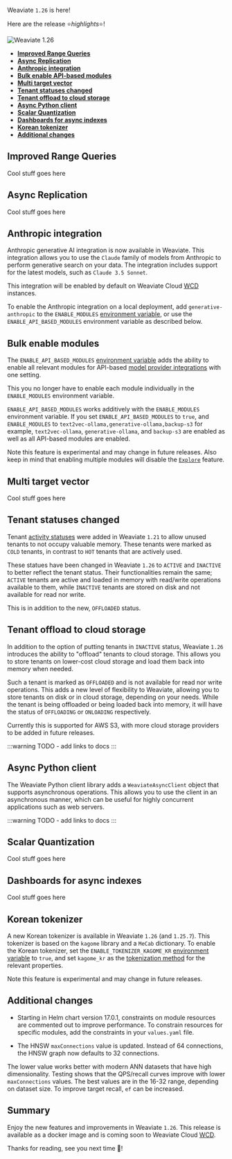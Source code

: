 Weaviate `1.26` is here!

Here are the release ⭐️*highlights*⭐️!

![Weaviate 1.26](./img/hero.png)

- [**Improved Range Queries**](#improved-range-queries)
- [**Async Replication**](#async-replication)
- [**Anthropic integration**](#anthropic-integration)
- [**Bulk enable API-based modules**](#bulk-enable-modules)
- [**Multi target vector**](#multi-target-vector)
- [**Tenant statuses changed**](#tenant-statuses-changed)
- [**Tenant offload to cloud storage**](#tenant-offload-to-cloud-storage)
- [**Async Python client**](#async-python-client)
- [**Scalar Quantization**](#scalar-quantization)
- [**Dashboards for async indexes**](#dashboards-for-async-indexes)
- [**Korean tokenizer**](#korean-tokenizer)
- [**Additional changes**](#additional-changes)

## Improved Range Queries

Cool stuff goes here

## Async Replication

Cool stuff goes here

## Anthropic integration

Anthropic generative AI integration is now available in Weaviate. This integration allows you to use the `Claude` family of models from Anthropic to perform generative search on your data. The integration includes support for the latest models, such as `Claude 3.5 Sonnet`.

This integration will be enabled by default on Weaviate Cloud [WCD](https://console.weaviate.cloud/) instances.

To enable the Anthropic integration on a local deployment, add `generative-anthropic` to the `ENABLE_MODULES` [environment variable](/developers/weaviate/config-refs/env-vars.md), or use the `ENABLE_API_BASED_MODULES` environment variable as described below.

## Bulk enable modules

The `ENABLE_API_BASED_MODULES` [environment variable](/developers/weaviate/config-refs/env-vars.md) adds the ability to enable all relevant modules for API-based [model provider integrations](/developers/weaviate/model-providers/index.md) with one setting.

This you no longer have to enable each module individually in the `ENABLE_MODULES` environment variable.

`ENABLE_API_BASED_MODULES` works additively with the `ENABLE_MODULES` environment variable. If you set `ENABLE_API_BASED_MODULES` to `true`, and `ENABLE_MODULES` to `text2vec-ollama,generative-ollama,backup-s3` for example, `text2vec-ollama`, `generative-ollama`, and `backup-s3` are enabled as well as all API-based modules are enabled.

Note this feature is experimental and may change in future releases. Also keep in mind that enabling multiple modules will disable the [`Explore`](/developers/weaviate/api/graphql/explore.md) feature.

## Multi target vector

Cool stuff goes here

## Tenant statuses changed

Tenant [activity statuses](/developers/weaviate/concepts/data.md#tenant-status) were added in Weaviate `1.21` to allow unused tenants to not occupy valuable memory. These tenants were marked as `COLD` tenants, in contrast to `HOT` tenants that are actively used.

These statues have been changed in Weaviate `1.26` to `ACTIVE` and `INACTIVE` to better reflect the tenant status. Their functionalities remain the same; `ACTIVE` tenants are active and loaded in memory with read/write operations available to them, while `INACTIVE` tenants are stored on disk and not available for read nor write.

This is in addition to the new, `OFFLOADED` status.

## Tenant offload to cloud storage

In addition to the option of putting tenants in `INACTIVE` status, Weaviate `1.26` introduces the ability to "offload" tenants to cloud storage. This allows you to store tenants on lower-cost cloud storage and load them back into memory when needed.

Such a tenant is marked as `OFFLOADED` and is not available for read nor write operations. This adds a new level of flexibility to Weaviate, allowing you to store tenants on disk or in cloud storage, depending on your needs. While the tenant is being offloaded or being loaded back into memory, it will have the status of `OFFLOADING` or `ONLOADING` respectively.

Currently this is supported for AWS S3, with more cloud storage providers to be added in future releases.

:::warning
TODO - add links to docs
:::

## Async Python client

The Weaviate Python client library adds a `WeaviateAsyncClient` object that supports asynchronous operations. This allows you to use the client in an asynchronous manner, which can be useful for highly concurrent applications such as web servers.

:::warning
TODO - add links to docs
:::

## Scalar Quantization

Cool stuff goes here

## Dashboards for async indexes

Cool stuff goes here

## Korean tokenizer

A new Korean tokenizer is available in Weaviate `1.26` (and `1.25.7`). This tokenizer is based on the `kagome` library and a `MeCab` dictionary. To enable the Korean tokenizer, set the `ENABLE_TOKENIZER_KAGOME_KR` [environment variable](/developers/weaviate/config-refs/env-vars.md) to `true`, and set `kagome_kr` as the [tokenization method](/developers/weaviate/config-refs/schema/index.md#kagome_kr-tokenization-method) for the relevant properties.

Note this feature is experimental and may change in future releases.

## Additional changes

- Starting in Helm chart version 17.0.1, constraints on module resources are commented out to improve performance. To constrain resources for specific modules, add the constraints in your `values.yaml` file.

- The HNSW `maxConnections` value is updated. Instead of 64 connections, the HNSW graph now defaults to 32 connections.

 The lower value works better with modern ANN datasets that have high dimensionality. Testing shows that the QPS/recall curves improve with lower `maxConnections` values. The best values are in the 16-32 range, depending on dataset size. To improve target recall, `ef` can be increased.

## Summary

Enjoy the new features and improvements in Weaviate `1.26`. This release is available as a docker image and is coming soon to Weaviate Cloud [WCD](https://console.weaviate.cloud/).

Thanks for reading, see you next time 👋!
